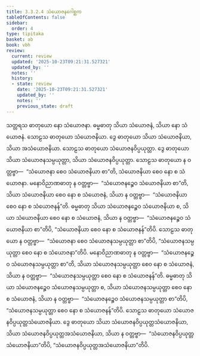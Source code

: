 ```yaml
---
title: 3.3.2.4 သံယောဇနဂေါစ္ဆက
tableOfContents: false
sidebar:
  order: 4
type: tipitaka
basket: ab
book: vbh
review:
  current: review
  updated: '2025-10-23T09:21:31.527321'
  updated_by: ''
  notes: ''
  history:
  - state: review
    date: '2025-10-23T09:21:31.527321'
    updated_by: ''
    notes: ''
    previous_state: draft
---
```



<ReviewStatus review={frontmatter.review} showDetails={true} />

<HypothesisAnnotation frontmatter={frontmatter} />

<DynamicBreadcrumb />

<Paragraph number="697" book="vbh">
သတ္တရသ ဓာတုယော နော သံယောဇနာ. ဓမ္မဓာတု သိယာ သံယောဇနံ, သိယာ နော သံယောဇနံ. သောဠသ ဓာတုယော သံယောဇနိယာ. ဒွေ ဓာတုယော သိယာ သံယောဇနိယာ, သိယာ အသံယောဇနိယာ. သောဠသ ဓာတုယော သံယောဇနဝိပ္ပယုတ္တာ. ဒွေ ဓာတုယော သိယာ သံယောဇနသမ္ပယုတ္တာ, သိယာ သံယောဇနဝိပ္ပယုတ္တာ. သောဠသ ဓာတုယော န ဝတ္တဗ္ဗာ—  “သံယောဇနာ စေဝ သံယောဇနိယာ စာ”တိ, သံယောဇနိယာ စေဝ နော စ သံယောဇနာ. မနောဝိညာဏဓာတု န ဝတ္တဗ္ဗာ—  “သံယောဇနဉ္စေဝ သံယောဇနိယာ စာ”တိ, သိယာ သံယောဇနိယာ စေဝ နော စ သံယောဇနံ, သိယာ န ဝတ္တဗ္ဗာ—  “သံယောဇနိယာ စေဝ နော စ သံယောဇနန်”တိ. ဓမ္မဓာတု သိယာ သံယောဇနဉ္စေဝ သံယောဇနိယာ စ, သိယာ သံယောဇနိယာ စေဝ နော စ သံယောဇနံ, သိယာ န ဝတ္တဗ္ဗာ—  “သံယောဇနဉ္စေဝ သံယောဇနိယာ စာ”တိပိ, “သံယောဇနိယာ စေဝ နော စ သံယောဇနန်”တိပိ. သောဠသ ဓာတုယော န ဝတ္တဗ္ဗာ—  “သံယောဇနာ စေဝ သံယောဇနသမ္ပယုတ္တာ စာ”တိပိ, “သံယောဇနသမ္ပယုတ္တာ စေဝ နော စ သံယောဇနာ”တိပိ. မနောဝိညာဏဓာတု န ဝတ္တဗ္ဗာ—  “သံယောဇနဉ္စေဝ သံယောဇနသမ္ပယုတ္တာ စာ”တိ, သိယာ သံယောဇနသမ္ပယုတ္တာ စေဝ နော စ သံယောဇနံ, သိယာ န ဝတ္တဗ္ဗာ—  “သံယောဇနသမ္ပယုတ္တာ စေဝ နော စ သံယောဇနန်”တိ. ဓမ္မဓာတု သိယာ သံယောဇနဉ္စေဝ သံယောဇနသမ္ပယုတ္တာ စ, သိယာ သံယောဇနသမ္ပယုတ္တာ စေဝ နော စ သံယောဇနံ, သိယာ န ဝတ္တဗ္ဗာ—  “သံယောဇနဉ္စေဝ သံယောဇနသမ္ပယုတ္တာ စာ”တိပိ, “သံယောဇနသမ္ပယုတ္တာ စေဝ နော စ သံယောဇနန်”တိပိ. သောဠသ ဓာတုယော သံယောဇနဝိပ္ပယုတ္တသံယောဇနိယာ. ဒွေ ဓာတုယော သိယာ သံယောဇနဝိပ္ပယုတ္တသံယောဇနိယာ, သိယာ သံယောဇနဝိပ္ပယုတ္တအသံယောဇနိယာ, သိယာ န ဝတ္တဗ္ဗာ—  “သံယောဇနဝိပ္ပယုတ္တသံယောဇနိယာ”တိပိ, “သံယောဇနဝိပ္ပယုတ္တအသံယောဇနိယာ”တိပိ.
</Paragraph>